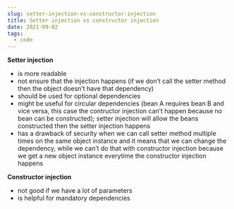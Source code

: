 ```yaml
---
slug: setter-injection-vs-constructor-injection
title: Setter injection vs constructor injection
date: 2021-09-02
tags:
  - code
---
```

**Setter injection**

* is more readable
* not ensure that the injection happens (if we don’t call the setter method then the object doesn’t have that dependency)
* should be used for optional dependencies
* might be useful for circular  dependencies (bean A requires bean B and vice versa, this case the contructor injection can’t happen because no bean can be constructed); setter injection will allow the beans constructed then the setter injection happens
* has a drawback of security when we can call setter method multiple times on the same object instance and it means that we can change the dependency, while we can’t do that with constructor injection because we get a new object instance everytime the constructor injection happens

**Constructor injection**

* not good if we have a lot of parameters
* is helpful for mandatory dependencies